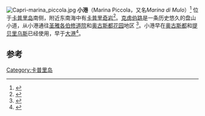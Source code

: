 [[File:Capri-marina_piccola.jpg|thumb]]
'''小港'''（Marina Piccola，又名''Marina di Mulo''）<ref name="Baedeker1903">{{cite book|last=Baedeker |first=Karl|title=Italy: Southern Italy and Sicily, with excursions to the Lipari islands, Malta, Sardinia, Tunis and Corfu. 13th rev. ed. 1900|url=http://books.google.com/books?id=9ck9AAAAIAAJ&pg=PA157|accessdate= 2012-07-05|edition=Public domain|year=1903|publisher=K. Baedeker|pages=157–}}</ref> 位于[[卡普里岛|卡普里岛]]南侧，附近东南海中有[[卡普里奇岩|卡普里奇岩]]<ref name="JepsonSoriano2011">{{cite book|last1=Jepson|first1=Tim|last2=Soriano|first2=Tino|title=National Geographic Traveler: Naples and Southern Italy, 2nd Edition|url=http://books.google.com/books?id=ds-7ZMz7yCUC&pg=PA116|accessdate= 2012-07-04|date=2011-01-18|publisher=National Geographic Books|isbn=978-1-4262-0710-5|pages=116–}}</ref>。[[克虏伯路|克虏伯路]]是一条历史悠久的盘山小道，从小港通往[[圣雅各伯修道院|圣雅各伯修道院]]和[[奥古斯都花园|奥古斯都花园]]地区 <ref name="capri.it">{{cite web|url=http://www.capri.com/en/s/augustus-gardens-via-krupp|title=Capri: Augustus Gardens - Via Krupp|accessdate=2010-10-11|archive-date=2010-09-04|archive-url=https://web.archive.org/web/20100904041754/http://www.capri.com/en/s/augustus-gardens-via-krupp|dead-url=yes}}</ref>。小港早在[[奥古斯都|奥古斯都]]和[[提贝里乌斯|提贝里乌斯]]已经使用，早于[[大港_(卡普里岛)|大港]]<ref name="DickensAinsworth1854">{{cite book|last1=Dickens|first1=Charles|last2=Ainsworth|first2=William Harrison|last3=Smith|first3=Albert|title=Bentley's miscellany|url=http://books.google.com/books?id=XuERAAAAYAAJ&pg=PA39|accessdate=2012-07-05|edition=Public domain|year=1854|publisher=Richard Bentley|pages=39–}}</ref>。

==参考==
{{Reflist}}
{{Coord|40|32|42|N|14|14|6|E|region:IT|display=title}}
[[Category:卡普里岛|Category:卡普里岛]]